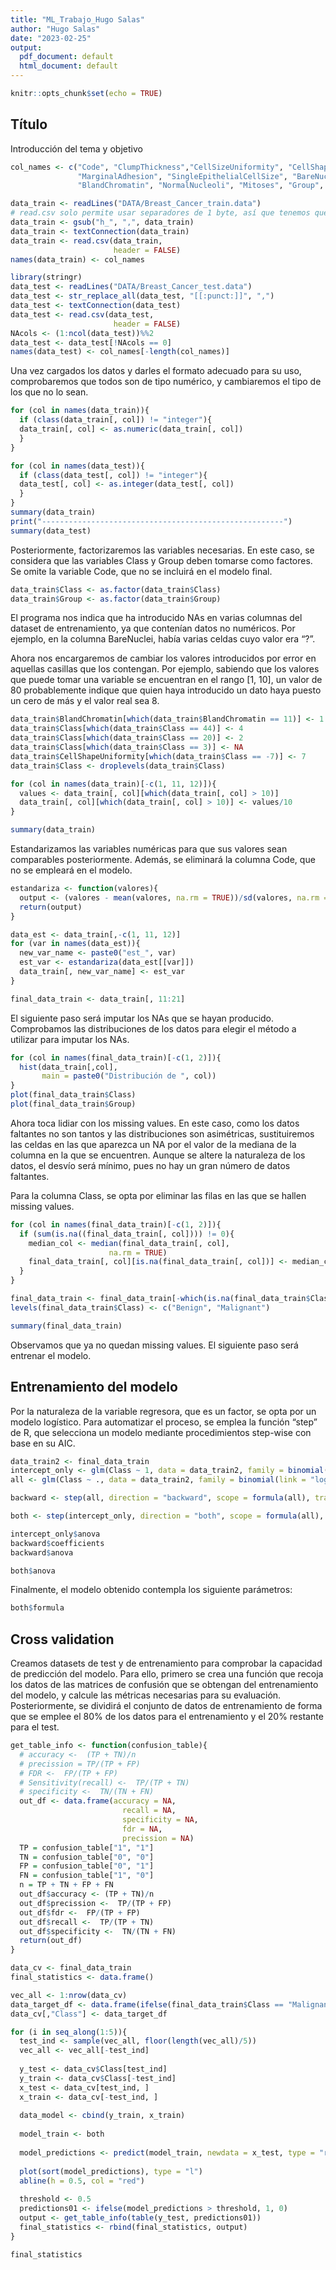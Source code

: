 ```yaml
---
title: "ML_Trabajo_Hugo Salas"
author: "Hugo Salas"
date: "2023-02-25"
output:
  pdf_document: default
  html_document: default
---
```


```r
knitr::opts_chunk$set(echo = TRUE)
```

## Título
Introducción del tema y objetivo

```r
col_names <- c("Code", "ClumpThickness","CellSizeUniformity", "CellShapeUniformity",
               "MarginalAdhesion", "SingleEpithelialCellSize", "BareNuclei",
               "BlandChromatin", "NormalNucleoli", "Mitoses", "Group", "Class")

data_train <- readLines("DATA/Breast_Cancer_train.data")
# read.csv solo permite usar separadores de 1 byte, así que tenemos que recurrir a otras opciones
data_train <- gsub("h_", ",", data_train)
data_train <- textConnection(data_train)
data_train <- read.csv(data_train,
                       header = FALSE)
names(data_train) <- col_names

library(stringr)
data_test <- readLines("DATA/Breast_Cancer_test.data")
data_test <- str_replace_all(data_test, "[[:punct:]]", ",")
data_test <- textConnection(data_test)
data_test <- read.csv(data_test,
                       header = FALSE)
NAcols <- (1:ncol(data_test))%%2
data_test <- data_test[!NAcols == 0]
names(data_test) <- col_names[-length(col_names)]
```

Una vez cargados los datos y darles el formato adecuado para su uso, comprobaremos que todos son de tipo numérico, y cambiaremos el tipo de los que no lo sean.

```r
for (col in names(data_train)){
  if (class(data_train[, col]) != "integer"){
  data_train[, col] <- as.numeric(data_train[, col])
  }
}

for (col in names(data_test)){
  if (class(data_test[, col]) != "integer"){
  data_test[, col] <- as.integer(data_test[, col])
  }
}
summary(data_train)
print("------------------------------------------------------")
summary(data_test)
```
Posteriormente, factorizaremos las variables necesarias. En este caso, se considera que las variables Class y Group deben tomarse como factores. Se omite la variable Code, que no se incluirá en el modelo final.

```r
data_train$Class <- as.factor(data_train$Class)
data_train$Group <- as.factor(data_train$Group)
```

El programa nos indica que ha introducido NAs en varias columnas del dataset de entrenamiento, ya que contenían datos no numéricos. Por ejemplo, en la columna BareNuclei, había varias celdas cuyo valor era "?".

Ahora nos encargaremos de cambiar los valores introducidos por error en aquellas casillas que los contengan. Por ejemplo, sabiendo que los valores que puede tomar una variable se encuentran en el rango [1, 10], un valor de 80 probablemente indique que quien haya introducido un dato haya puesto un cero de más y el valor real sea 8.

```r
data_train$BlandChromatin[which(data_train$BlandChromatin == 11)] <- 1
data_train$Class[which(data_train$Class == 44)] <- 4
data_train$Class[which(data_train$Class == 20)] <- 2
data_train$Class[which(data_train$Class == 3)] <- NA
data_train$CellShapeUniformity[which(data_train$Class == -7)] <- 7
data_train$Class <- droplevels(data_train$Class)

for (col in names(data_train)[-c(1, 11, 12)]){
  values <- data_train[, col][which(data_train[, col] > 10)]
  data_train[, col][which(data_train[, col] > 10)] <- values/10
}

summary(data_train)
```

Estandarizamos las variables numéricas para que sus valores sean comparables posteriormente. Además, se eliminará la columna Code, que no se empleará en el modelo.

```r
estandariza <- function(valores){
  output <- (valores - mean(valores, na.rm = TRUE))/sd(valores, na.rm = TRUE)
  return(output)
}

data_est <- data_train[,-c(1, 11, 12)]
for (var in names(data_est)){
  new_var_name <- paste0("est_", var)
  est_var <- estandariza(data_est[[var]])
  data_train[, new_var_name] <- est_var
}

final_data_train <- data_train[, 11:21]
```

El siguiente paso será imputar los NAs que se hayan producido. Comprobamos las distribuciones de los datos para elegir el método a utilizar para imputar los NAs.

```r
for (col in names(final_data_train)[-c(1, 2)]){
  hist(data_train[,col],
       main = paste0("Distribución de ", col))
}
plot(final_data_train$Class)
plot(final_data_train$Group)
```

Ahora toca lidiar con los missing values. En este caso, como los datos faltantes no son tantos y las distribuciones son asimétricas, sustituiremos las celdas en las que aparezca un NA por el valor de la mediana de la columna en la que se encuentren. Aunque se altere la naturaleza de los datos, el desvío será mínimo, pues no hay un gran número de datos faltantes.

Para la columna Class, se opta por eliminar las filas en las que se hallen missing values.

```r
for (col in names(final_data_train)[-c(1, 2)]){
  if (sum(is.na((final_data_train[, col]))) != 0){
    median_col <- median(final_data_train[, col],
                      na.rm = TRUE)
    final_data_train[, col][is.na(final_data_train[, col])] <- median_col
  }
}

final_data_train <- final_data_train[-which(is.na(final_data_train$Class)),]
levels(final_data_train$Class) <- c("Benign", "Malignant")

summary(final_data_train)
```
Observamos que ya no quedan missing values. El siguiente paso será entrenar el modelo.

## Entrenamiento del modelo

Por la naturaleza de la variable regresora, que es un factor, se opta por un modelo logístico. Para automatizar el proceso, se emplea la función "step" de R, que selecciona un modelo mediante procedimientos step-wise con base en su AIC.

```r
data_train2 <- final_data_train
intercept_only <- glm(Class ~ 1, data = data_train2, family = binomial(link="logit"))
all <- glm(Class ~ ., data = data_train2, family = binomial(link = "logit"))

backward <- step(all, direction = "backward", scope = formula(all), trace = 0)

both <- step(intercept_only, direction = "both", scope = formula(all), trace = 0)
```

```r
intercept_only$anova
backward$coefficients
backward$anova

both$anova
```
Finalmente, el modelo obtenido contempla los siguiente parámetros:

```r
both$formula
```


## Cross validation

Creamos datasets de test y de entrenamiento para comprobar la capacidad de predicción del modelo. Para ello, primero se crea una función que recoja los datos de las matrices de confusión que se obtengan del entrenamiento del modelo, y calcule las métricas necesarias para su evaluación. Posteriormente, se dividirá el conjunto de datos de entrenamiento de forma que se emplee el 80% de los datos para el entrenamiento y el 20% restante para el test.

```r
get_table_info <- function(confusion_table){
  # accuracy <-  (TP + TN)/n
  # precission = TP/(TP + FP)
  # FDR <-  FP/(TP + FP)
  # Sensitivity(recall) <-  TP/(TP + TN)
  # specificity <-  TN/(TN + FN)
  out_df <- data.frame(accuracy = NA,
                         recall = NA,
                         specificity = NA,
                         fdr = NA,
                         precission = NA)
  TP = confusion_table["1", "1"]
  TN = confusion_table["0", "0"]
  FP = confusion_table["0", "1"]
  FN = confusion_table["1", "0"]
  n = TP + TN + FP + FN
  out_df$accuracy <- (TP + TN)/n
  out_df$precission <-  TP/(TP + FP)
  out_df$fdr <-  FP/(TP + FP)
  out_df$recall <-  TP/(TP + TN)
  out_df$specificity <-  TN/(TN + FN)
  return(out_df)
}
```

```r
data_cv <- final_data_train
final_statistics <- data.frame()

vec_all <- 1:nrow(data_cv)
data_target_df <- data.frame(ifelse(final_data_train$Class == "Malignant", 1, 0))
data_cv[,"Class"] <- data_target_df

for (i in seq_along(1:5)){
  test_ind <- sample(vec_all, floor(length(vec_all)/5))
  vec_all <- vec_all[-test_ind]
  
  y_test <- data_cv$Class[test_ind]
  y_train <- data_cv$Class[-test_ind]
  x_test <- data_cv[test_ind, ]
  x_train <- data_cv[-test_ind, ]
  
  data_model <- cbind(y_train, x_train)
  
  model_train <- both
  
  model_predictions <- predict(model_train, newdata = x_test, type = "response")
  
  plot(sort(model_predictions), type = "l")
  abline(h = 0.5, col = "red")
  
  threshold <- 0.5
  predictions01 <- ifelse(model_predictions > threshold, 1, 0)
  output <- get_table_info(table(y_test, predictions01))
  final_statistics <- rbind(final_statistics, output)
}

final_statistics
```




